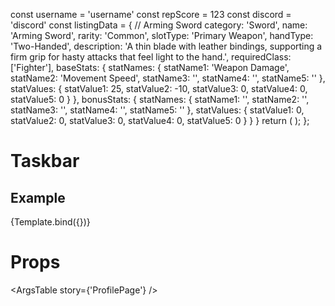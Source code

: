
  const username = 'username'
  const repScore = 123
  const discord = 'discord'
  const listingData = { // Arming Sword
    category: 'Sword',
    name: 'Arming Sword',
    rarity: 'Common',
    slotType: 'Primary Weapon',
    handType: 'Two-Handed',
    description: 'A thin blade with leather bindings, supporting a firm grip for hasty attacks that feel light to the hand.',
    requiredClass: ['Fighter'],
    baseStats: {
      statNames: {
        statName1: 'Weapon Damage',
        statName2: 'Movement Speed',
        statName3: '',
        statName4: '',
        statName5: ''
      },
      statValues: {
        statValue1: 25,
        statValue2: -10,
        statValue3: 0,
        statValue4: 0,
        statValue5: 0
      }
    },
    bonusStats: {
      statNames: {
        statName1: '',
        statName2: '',
        statName3: '',
        statName4: '',
        statName5: ''
      },
      statValues: {
        statValue1: 0,
        statValue2: 0,
        statValue3: 0,
        statValue4: 0,
        statValue5: 0
      }
    }
  }
  return (
    <ProfilePage
      username={username}
      repScore={repScore}
      discord={discord}
      data={listingData}
    />);
};

<Meta
  title='Components/ProfilePage'
  component={ProfilePage}
/>

# Taskbar
<Description of={ProfilePage}/>


## Example
<Canvas>
  <Story name='ProfilePage'>
    {Template.bind({})}
  </Story>
</Canvas>

# Props
<ArgsTable story={'ProfilePage'} />
